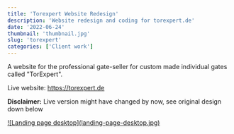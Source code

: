 ```yaml
---
title: 'Torexpert Website Redesign'
description: 'Website redesign and coding for torexpert.de'
date: '2022-06-24'
thumbnail: 'thumbnail.jpg'
slug: 'torexpert'
categories: ['Client work']
---
```


A website for the professional gate-seller for custom made individual gates called "TorExpert".

Live website: <a href="https://torexpert.de" title="Visit website" target="blank" rel="noopener">https://torexpert.de</a>

<span className="text-red-600"><b>Disclaimer:</b></span> Live version might have changed
by now, see original design down below

<div className="md:mt-15 mt-10 rounded-md border border-neutral-300 dark:border-neutral-700 xl:mt-20">
  <a href="/work/torexpert/landing-page-desktop.jpg" className="item">
    ![Landing page desktop](landing-page-desktop.jpg)
  </a>
</div>
